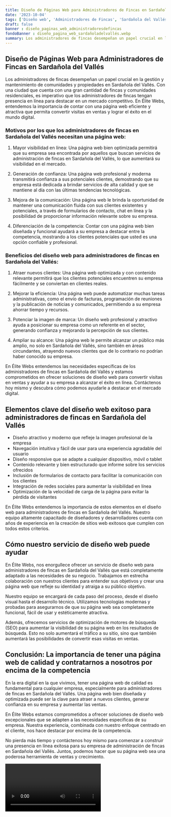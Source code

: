 ```yaml
---
title: Diseño de Páginas Web para Administradores de Fincas en Sardañola del Vallés
date: '2023-10-04'
tags: ['Diseño web', 'Administradores de Fincas', 'Sardañola del Vallés']
draft: false
banner : diseño_paginas_web_administradoresdefincas
fondoBanner : diseño_pagina_web_sardañoladelvallés.webp
summary: Los administradores de fincas desempeñan un papel crucial en la gestión y mantenimiento de comunidades y propiedades en Sardañola del Vallés. Con una ciudad que cuenta con una gran cantidad de fincas y comunidades residenciales, es imperativo que los administradores de fincas tengan presencia en línea para destacar en un mercado competitivo. En Élite Webs, entendemos la importancia de contar con una página web eficiente y atractiva que permita convertir visitas en ventas y lograr el éxito en el mundo digital.
---
```


## Diseño de Páginas Web para Administradores de Fincas en Sardañola del Vallés

Los administradores de fincas desempeñan un papel crucial en la gestión y mantenimiento de comunidades y propiedades en Sardañola del Vallés. Con una ciudad que cuenta con una gran cantidad de fincas y comunidades residenciales, es imperativo que los administradores de fincas tengan presencia en línea para destacar en un mercado competitivo. En Élite Webs, entendemos la importancia de contar con una página web eficiente y atractiva que permita convertir visitas en ventas y lograr el éxito en el mundo digital.

### Motivos por los que los administradores de fincas en Sardañola del Vallés necesitan una página web:

1. Mayor visibilidad en línea: Una página web bien optimizada permitirá que su empresa sea encontrada por aquellos que buscan servicios de administración de fincas en Sardañola del Vallés, lo que aumentará su visibilidad en el mercado.

2. Generación de confianza: Una página web profesional y moderna transmitirá confianza a sus potenciales clientes, demostrando que su empresa está dedicada a brindar servicios de alta calidad y que se mantiene al día con las últimas tendencias tecnológicas.

3. Mejora de la comunicación: Una página web le brinda la oportunidad de mantener una comunicación fluida con sus clientes existentes y potenciales, a través de formularios de contacto, chat en línea y la posibilidad de proporcionar información relevante sobre su empresa.

4. Diferenciación de la competencia: Contar con una página web bien diseñada y funcional ayudará a su empresa a destacar entre la competencia, mostrando a los clientes potenciales que usted es una opción confiable y profesional.

### Beneficios del diseño web para administradores de fincas en Sardañola del Vallés:

1. Atraer nuevos clientes: Una página web optimizada y con contenido relevante permitirá que los clientes potenciales encuentren su empresa fácilmente y se conviertan en clientes reales.

2. Mejorar la eficiencia: Una página web puede automatizar muchas tareas administrativas, como el envío de facturas, programación de reuniones y la publicación de noticias y comunicados, permitiendo a su empresa ahorrar tiempo y recursos.

3. Potenciar la imagen de marca: Un diseño web profesional y atractivo ayuda a posicionar su empresa como un referente en el sector, generando confianza y mejorando la percepción de sus clientes.

4. Ampliar su alcance: Una página web le permite alcanzar un público más amplio, no solo en Sardañola del Vallés, sino también en áreas circundantes, atrayendo nuevos clientes que de lo contrario no podrían haber conocido su empresa.

En Élite Webs entendemos las necesidades específicas de los administradores de fincas en Sardañola del Vallés y estamos comprometidos en ofrecer soluciones de diseño web para convertir visitas en ventas y ayudar a su empresa a alcanzar el éxito en línea. Contáctenos hoy mismo y descubra cómo podemos ayudarle a destacar en el mercado digital.

<GifSeo />

<Cta />

## Elementos clave del diseño web exitoso para administradores de fincas en Sardañola del Vallés

- Diseño atractivo y moderno que refleje la imagen profesional de la empresa
- Navegación intuitiva y fácil de usar para una experiencia agradable del usuario
- Diseño responsive que se adapte a cualquier dispositivo, móvil o tablet
- Contenido relevante y bien estructurado que informe sobre los servicios ofrecidos
- Inclusión de formularios de contacto para facilitar la comunicación con los clientes
- Integración de redes sociales para aumentar la visibilidad en línea
- Optimización de la velocidad de carga de la página para evitar la pérdida de visitantes

En Élite Webs entendemos la importancia de estos elementos en el diseño web para administradores de fincas en Sardañola del Vallés. Nuestro equipo altamente capacitado de diseñadores y desarrolladores cuenta con años de experiencia en la creación de sitios web exitosos que cumplen con todos estos criterios.

## Cómo nuestro servicio de diseño web puede ayudar

En Élite Webs, nos enorgullece ofrecer un servicio de diseño web para administradores de fincas en Sardañola del Vallés que está completamente adaptado a las necesidades de su negocio. Trabajamos en estrecha colaboración con nuestros clientes para entender sus objetivos y crear una página web que refleje su identidad y atraiga a su público objetivo.

Nuestro equipo se encargará de cada paso del proceso, desde el diseño visual hasta el desarrollo técnico. Utilizamos tecnologías modernas y probadas para asegurarnos de que su página web sea completamente funcional, fácil de usar y estéticamente atractiva.

Además, ofrecemos servicios de optimización de motores de búsqueda (SEO) para aumentar la visibilidad de su página web en los resultados de búsqueda. Esto no solo aumentará el tráfico a su sitio, sino que también aumentará las posibilidades de convertir esas visitas en ventas.

## Conclusión: La importancia de tener una página web de calidad y contratarnos a nosotros por encima de la competencia

En la era digital en la que vivimos, tener una página web de calidad es fundamental para cualquier empresa, especialmente para administradores de fincas en Sardañola del Vallés. Una página web bien diseñada y optimizada puede ser la clave para atraer a nuevos clientes, generar confianza en su empresa y aumentar las ventas.

En Élite Webs estamos comprometidos a ofrecer soluciones de diseño web excepcionales que se adapten a las necesidades específicas de su empresa. Nuestra experiencia, combinada con nuestro enfoque centrado en el cliente, nos hace destacar por encima de la competencia.

No pierda más tiempo y contáctenos hoy mismo para comenzar a construir una presencia en línea exitosa para su empresa de administración de fincas en Sardañola del Vallés. Juntos, podemos hacer que su página web sea una poderosa herramienta de ventas y crecimiento.

<Video />

<CtaBot job='Administradores de Fincas' city='Sardañola del Vallés'/>

<Gmaps query='Sardañola del Vallés+españa+maps' />